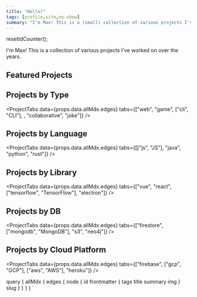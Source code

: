 ```yaml
---
title: "Hello!"
tags: [profile,site,no-show]
summary: "I'm Max! This is a (small) collection of various projects I've worked on over the years. "
---
```


resetIdCounter();


I'm Max! This is a collection of various projects I've worked on over the years.


## Featured Projects
<ProjectList showImg list={props.data.allMdx.edges} filter="featured" />

## Projects by Type
<ProjectTabs data={props.data.allMdx.edges} tabs={["web", "game", ["cli", "CLI"], , "collaborative", "joke"]} />

## Projects by Language

<ProjectTabs data={props.data.allMdx.edges} tabs={[["js", "JS"], "java", "python", "rust"]} />

## Projects by Library

<ProjectTabs data={props.data.allMdx.edges} tabs={["vue", "react", ["tensorflow", "TensorFlow"], "electron"]} />

## Projects by DB

<ProjectTabs data={props.data.allMdx.edges} tabs={["firestore", ["mongodb", "MongoDB"], "s3", "neo4j"]} />

## Projects by Cloud Platform

<ProjectTabs data={props.data.allMdx.edges} tabs={["firebase", ["gcp", "GCP"], ["aws", "AWS"], "heroku"]} />


query {
allMdx {
edges {
node {
id
frontmatter {
tags
title
summary
img
}
slug
}
}
}
}
`
